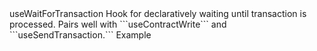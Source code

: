 

<MDXLayout>
  <MDXContentSection>
      <Text variant="heading4" color="white" id="use-wait-for-transaction">useWaitForTransaction</Text>
      <MDXContentBlock>
        Hook for declaratively waiting until transaction is processed. Pairs well with ```useContractWrite``` and ```useSendTransaction.```
        <CodeSyntax codeString={USE_WAIT_FOR_TRANSACTION} codeType={"app"} />
      </MDXContentBlock>
      <Text variant="heading4" color="white" id="example">Example</Text>
      <MDXContentBlock>
        <CodeSyntax codeString={USE_SEND_TRANSACTION_EXAMPLE} codeType={"app"} />
      </MDXContentBlock>
    <FooterRouter
        previousRoute={SIDE_BAR_NAVIGATION[5].nestedNav[22].href}
        previousRouteName={SIDE_BAR_NAVIGATION[5].nestedNav[22].title}
        nextRoute={SIDE_BAR_NAVIGATION[5].nestedNav[24].href}
        nextRouteName={SIDE_BAR_NAVIGATION[5].nestedNav[24].title}
        padding="lg"
    />

  </MDXContentSection>
  <MDXToCSection data={USE_WAIT_FOR_TRANSACTION_TOC}/>
</MDXLayout>
